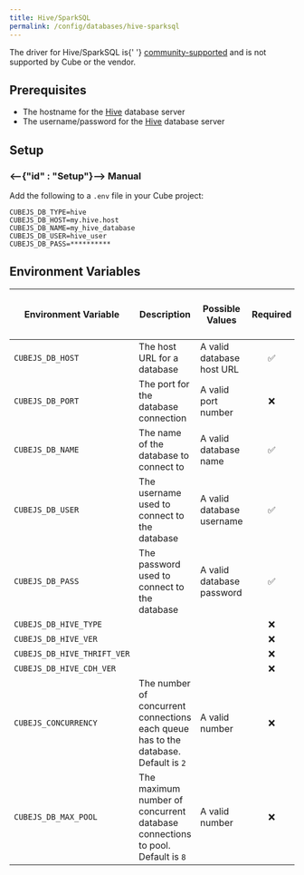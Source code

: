 ```yaml
---
title: Hive/SparkSQL
permalink: /config/databases/hive-sparksql
---
```


<WarningBox>
  The driver for Hive/SparkSQL is{' '}
  <a href="../databases#driver-support">community-supported</a> and is not
  supported by Cube or the vendor.
</WarningBox>

## Prerequisites

- The hostname for the [Hive][hive] database server
- The username/password for the [Hive][hive] database server

## Setup

### <--{"id" : "Setup"}--> Manual

Add the following to a `.env` file in your Cube project:

```dotenv
CUBEJS_DB_TYPE=hive
CUBEJS_DB_HOST=my.hive.host
CUBEJS_DB_NAME=my_hive_database
CUBEJS_DB_USER=hive_user
CUBEJS_DB_PASS=**********
```

## Environment Variables

| Environment Variable        | Description                                                                         | Possible Values           | Required | [Supports multiple data sources?][ref-config-multiple-ds-decorating-env] |
| --------------------------- | ----------------------------------------------------------------------------------- | ------------------------- | :------: | :----------------------------------------------------------------------: |
| `CUBEJS_DB_HOST`            | The host URL for a database                                                         | A valid database host URL |    ✅    |                                    ✅                                    |
| `CUBEJS_DB_PORT`            | The port for the database connection                                                | A valid port number       |    ❌    |                                    ✅                                    |
| `CUBEJS_DB_NAME`            | The name of the database to connect to                                              | A valid database name     |    ✅    |                                    ✅                                    |
| `CUBEJS_DB_USER`            | The username used to connect to the database                                        | A valid database username |    ✅    |                                    ✅                                    |
| `CUBEJS_DB_PASS`            | The password used to connect to the database                                        | A valid database password |    ✅    |                                    ✅                                    |
| `CUBEJS_DB_HIVE_TYPE`       |                                                                                     |                           |    ❌    |                                    ✅                                    |
| `CUBEJS_DB_HIVE_VER`        |                                                                                     |                           |    ❌    |                                    ✅                                    |
| `CUBEJS_DB_HIVE_THRIFT_VER` |                                                                                     |                           |    ❌    |                                    ✅                                    |
| `CUBEJS_DB_HIVE_CDH_VER`    |                                                                                     |                           |    ❌    |                                    ✅                                    |
| `CUBEJS_CONCURRENCY`        | The number of concurrent connections each queue has to the database. Default is `2` | A valid number            |    ❌    |                                    ❌                                    |
| `CUBEJS_DB_MAX_POOL`        | The maximum number of concurrent database connections to pool. Default is `8`       | A valid number            |    ❌    |                                    ✅                                    |

[hive]: https://hive.apache.org/
[ref-config-multiple-ds-decorating-env]:
  /config/multiple-data-sources#configuring-data-sources-with-environment-variables-decorated-environment-variables
